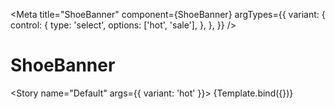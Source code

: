
<Meta
  title="ShoeBanner"
  component={ShoeBanner}
  argTypes={{
    variant: {
      control: {
        type: 'select',
        options: ['hot', 'sale'],
      },
    },
  }}
/>


# ShoeBanner

<Story name="Default" args={{ variant: 'hot' }}>
  {Template.bind({})}
</Story>
